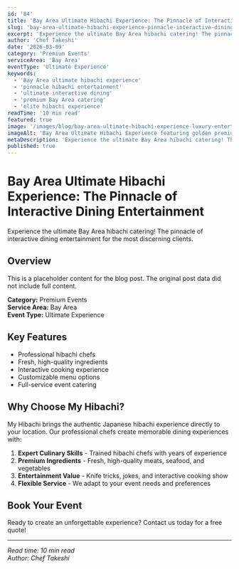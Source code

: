 ```yaml
---
id: '84'
title: 'Bay Area Ultimate Hibachi Experience: The Pinnacle of Interactive Dining Entertainment'
slug: 'bay-area-ultimate-hibachi-experience-pinnacle-interactive-dining'
excerpt: 'Experience the ultimate Bay Area hibachi catering! The pinnacle of interactive dining entertainment for the most discerning clients.'
author: 'Chef Takeshi'
date: '2026-03-09'
category: 'Premium Events'
serviceArea: 'Bay Area'
eventType: 'Ultimate Experience'
keywords:
  - 'Bay Area ultimate hibachi experience'
  - 'pinnacle hibachi entertainment'
  - 'ultimate interactive dining'
  - 'premium Bay Area catering'
  - 'elite hibachi experience'
readTime: '10 min read'
featured: true
image: '/images/blog/bay-area-ultimate-hibachi-experience-luxury-entertainment.svg'
imageAlt: 'Bay Area Ultimate Hibachi Experience featuring golden premium sky with Bay Area skyline silhouette including SF, Silicon Valley, Peninsula, South Bay, and East Bay. Ultimate hibachi master station with multi-level rainbow flames and master chef wearing golden crown chef hat with MASTER badge. VIP guests including tech executive with luxury watch, celebrity with sunglasses and diamonds, wine connoisseur with crystal glass, and Michelin critic with notebook. Premium dining table with wagyu beef, ultimate sushi, seafood tower, and premium appetizers. Bordeaux, champagne, and sake wine selection. Live entertainment with microphone performer and orchestra violinist. Fireworks and ultimate smoke effects. Premium quality seals displaying ULTIMATE EXPERIENCE and BAY AREA EXCLUSIVE badges. Stats showing 5-star Michelin experience, celebrity chef approval, 100% premium ingredients creating the pinnacle of luxury hibachi entertainment.'
metaDescription: 'Experience the ultimate Bay Area hibachi catering! The pinnacle of interactive dining entertainment for the most discerning clients.'
published: true
---
```


# Bay Area Ultimate Hibachi Experience: The Pinnacle of Interactive Dining Entertainment

Experience the ultimate Bay Area hibachi catering! The pinnacle of interactive dining entertainment for the most discerning clients.

## Overview

This is a placeholder content for the blog post. The original post data did not include full content.

**Category:** Premium Events  
**Service Area:** Bay Area  
**Event Type:** Ultimate Experience

## Key Features

- Professional hibachi chefs
- Fresh, high-quality ingredients
- Interactive cooking experience
- Customizable menu options
- Full-service event catering

## Why Choose My Hibachi?

My Hibachi brings the authentic Japanese hibachi experience directly to your location. Our professional chefs create memorable dining experiences with:

1. **Expert Culinary Skills** - Trained hibachi chefs with years of experience
2. **Premium Ingredients** - Fresh, high-quality meats, seafood, and vegetables
3. **Entertainment Value** - Knife tricks, jokes, and interactive cooking show
4. **Flexible Service** - We adapt to your event needs and preferences

## Book Your Event

Ready to create an unforgettable experience? Contact us today for a free quote!

---

*Read time: 10 min read*  
*Author: Chef Takeshi*

